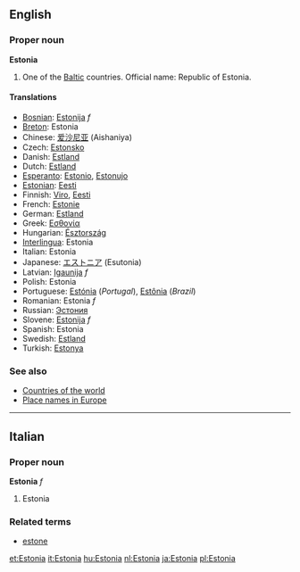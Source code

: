 {{wikipedia}}
==English==
===Proper noun===
'''Estonia'''

# One of the [[Baltic]] countries. Official name: Republic of Estonia.

====Translations====
*[[Bosnian]]: [[Estonija]] ''f''
*[[Breton]]: Estonia
*Chinese: [[爱沙尼亚]] (Aishaniya)
*Czech: [[Estonsko]]
*Danish: [[Estland]]
*Dutch: [[Estland]]
*[[Esperanto]]: [[Estonio]], [[Estonujo]]
*[[Estonian]]: [[Eesti]]
*Finnish: [[Viro]], [[Eesti]]
*French: [[Estonie]]
*German: [[Estland]]
*Greek: [[Εσθονία]]
*Hungarian: [[Észtország]]
*[[Interlingua]]: Estonia
*Italian: Estonia
*Japanese: [[エストニア]] (Esutonia)
*Latvian: [[Igaunija]] ''f''
*Polish: Estonia
*Portuguese: [[Estónia]] (''Portugal''), [[Estônia]] (''Brazil'')
*Romanian: Estonia ''f''
*Russian: [[Эстония]]
*Slovene: [[Estonija]] ''f''
*Spanish: Estonia
*Swedish: [[Estland]]
*Turkish: [[Estonya]]

===See also=== 
*[[Countries of the world]]
*[[Wiktionary Appendix:Place names in Europe|Place names in Europe]]

----

==Italian==
===Proper noun===
'''Estonia''' ''f''

# Estonia

===Related terms===
*[[estone]]

[[et:Estonia]]
[[it:Estonia]]
[[hu:Estonia]]
[[nl:Estonia]]
[[ja:Estonia]]
[[pl:Estonia]]
